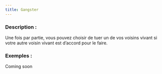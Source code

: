 ```yaml
---
title: Gangster
---
```



<Role GANGSTER header />

### Description :

Une fois par partie, vous pouvez choisir de tuer un de vos voisins vivant si votre autre voisin vivant est d’accord pour le faire.

### Exemples :

Coming soon
